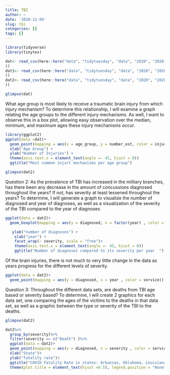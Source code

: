 ```yaml
---
title: TBI
author: ~
date: '2020-12-09'
slug: tbi
categories: []
tags: []
---
```

```r
library(tidyverse)
library(tinytex)
```

```r
dat<- read_csv(here::here("data", "tidytuesday", "data", "2020", "2020-03-24", "tbi_age.csv"
))
dat1<- read_csv(here::here("data", "tidytuesday", "data", "2020", "2020-03-24", "tbi_year.csv"
))
dat2<- read_csv(here::here("data", "tidytuesday", "data", "2020", "2020-03-24", "tbi_military.csv"
))

```


```r
glimpse(dat)

```
What age group is most likely to receive a traumatic brain injury from which injury mechanism?
To determine this relationship, I will examine a graph relating the age groups to the different injury mechanisms. As well, I want to observe this in a box plot, allowing easy observation over the median, minimum, and maximum ages these injury mechanisms occur. 

```r
library(ggplot2)
ggplot(data =dat)+
  geom_point(mapping = aes(x = age_group, y = number_est, color = injury_mechanism ))+
  xlab("Age Group") +
  ylab("Number of Injuries") +
  theme(axis.text.x = element_text(angle =- 45, hjust = 0))
  ggtitle("Most common injurt mechanisms per age group")
```

```r
glimpse(dat2)
```
Question 2: As the prevalence of TBI has increased in the military branches, has there been any decrease in the amount of concussions diagnosed throughout the years? If not, has severity at least lessened throughout the years?
To determine, I will generate a graph to visualize the number of diagnosed and year of diagnoses, as well as a visualization of the severity of the TBI compared to the year of diagnoses


```r
ggplot(data = dat2)+
  geom_boxplot(mapping = aes(y = diagnosed, x = factor(year) , color = service))+

   ylab("number of diagnoses") +
    xlab("year") +
    facet_wrap(~ severity, scale = "free")+
    theme(axis.text.x = element_text(angle =- 45, hjust = 0))
    ggtitle("Number of diagnoses compared to its severity per year  ")

```
Of the brain injuries, there is not much to very little change in the data as years progress for the different levels of severity. 
```r

ggplot(data = dat2)+
  geom_point(mapping = aes(y = diagnosed, x = year , color = service))
```

Question 3: Throughout the different data sets, are deaths from TBI age based or severity based? 
To determine, I will create 2 graphics for each data set, one comparing the ages of the victims to the deaths in that data set, as well as a graphic between the type or severity of the TBI to the deaths.
```r
glimpse(dat2)
```

```r
dat2%>%
  group_by(severity)%>%
  filter(severity == c("Death") )%>%
  ggplot(data = dat2)+
  geom_point(mapping = aes(y = diagnosed, x = severity , color = service))+
  xlab("State")+
  ylab("fatality rate")+
  ggtitle("COVID Fatality Rate in states: Arkansas, Oklahoma, Louisiana, New York")+
  theme(plot.title = element_text(hjust =0.5), legend.position = "None")
        
```


